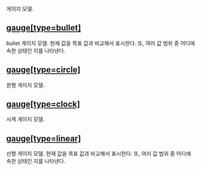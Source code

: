 
게이지 모델.
## [gauge[type=bullet]](./gauge/bullet)
bullet 게이지 모델.
현재 값을 목표 값과 비교해서 표시한다.
또, 여러 값 범위 중 어디에 속한 상태인 지를 나타낸다.
## [gauge[type=circle]](./gauge/circle)
원형 게이지 모델.
## [gauge[type=clock]](./gauge/clock)
시계 게이지 모델.
## [gauge[type=linear]](./gauge/linear)
선형 게이지 모델.
현재 값을 목표 값과 비교해서 표시한다.
또, 여러 값 범위 중 어디에 속한 상태인 지를 나타낸다.
